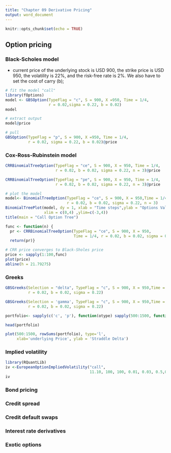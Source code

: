 ---
title: "Chapter 09 Derivative Pricing"
output: word_document
---

```{r setup, include=FALSE}
knitr::opts_chunk$set(echo = TRUE)
```

## Option pricing
### Black-Scholes model
* current price of the underlying stock is USD 900, the strike price is USD 950, the volatility is 22%, and the risk-free rate is 2%. We also have to set the cost of carry (b);
```{r}
# fit the model "call"
library(fOptions)
model <- GBSOption(TypeFlag = "c", S = 900, X =950, Time = 1/4, 
                   r = 0.02,sigma = 0.22, b = 0.02)
model
```

```{r}
# extract output
model@price
```

```{r}
# pull
GBSOption(TypeFlag = "p", S = 900, X =950, Time = 1/4, 
          r = 0.02, sigma = 0.22, b = 0.02)@price
```
### Cox-Ross-Rubinstein model
```{r}
CRRBinomialTreeOption(TypeFlag = "ce", S = 900, X = 950, Time = 1/4, 
                      r = 0.02, b = 0.02, sigma = 0.22, n = 3)@price
```
```{r}
CRRBinomialTreeOption(TypeFlag = "pe", S = 900, X = 950, Time = 1/4, 
                      r = 0.02, b = 0.02, sigma = 0.22, n = 3)@price
```
```{r}
# plot the model
model<- BinomialTreeOption(TypeFlag = "ce", S = 900, X = 950,Time = 1/4, 
                           r = 0.02, b = 0.02, sigma = 0.22, n = 3)
BinomialTreePlot(model, dy = 1, xlab = "Time steps",ylab = "Options Value", 
                 xlim = c(0,4) ,ylim=c(-3,4))
title(main = "Call Option Tree")
```
```{r}
func <- function(n) {
  pr <- CRRBinomialTreeOption(TypeFlag = "ce", S = 900, X = 950, 
                              Time = 1/4, r = 0.02, b = 0.02, sigma = 0.22, n = n)@price
  return(pr)}
```

```{r}
# CRR price converges to Black-Sholes price
price <- sapply(1:100,func)
plot(price)
abline(h = 21.79275)
```

### Greeks
```{r}
GBSGreeks(Selection = "delta", TypeFlag = "c", S = 900, X = 950,Time = 1/4, 
          r = 0.02, b = 0.02, sigma = 0.22)
```
```{r}
GBSGreeks(Selection = 'gamma', TypeFlag = "c", S = 900, X = 950,Time = 1/4, 
          r = 0.02, b = 0.02, sigma = 0.22)
```

```{r}
portfolio<- sapply(c('c', 'p'), function(otype) sapply(500:1500, function(price) GBSGreeks(Selection = 'delta', TypeFlag = otype, S = price,X = 950, Time = 1/4, r = 0.02, b = 0.02, sigma = 0.22)))

head(portfolio)
```

```{r}
plot(500:1500, rowSums(portfolio), type='l',
     xlab='underlying Price', ylab = 'Straddle Delta')
```
### Implied volatility
```{r}
library(RQuantLib)
iv <-EuropeanOptionImpliedVolatility("call", 
                                     11.10, 100, 100, 0.01, 0.03, 0.5,0.4)
iv
```
### Bond pricing
### Credit spread
### Credit default swaps
### Interest rate derivatives
### Exotic options
